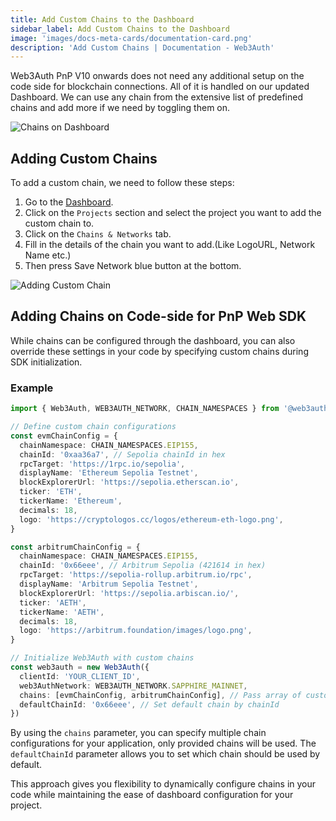 ```yaml
---
title: Add Custom Chains to the Dashboard
sidebar_label: Add Custom Chains to the Dashboard
image: 'images/docs-meta-cards/documentation-card.png'
description: 'Add Custom Chains | Documentation - Web3Auth'
---
```


Web3Auth PnP V10 onwards does not need any additional setup on the code side for blockchain connections. All of it is handled on our updated Dashboard. We can use any chain from the extensive list of predefined chains and add more if we need by toggling them on.

![Chains on Dashboard](https://i.ibb.co/4nCD2GTJ/chains.gif)

## Adding Custom Chains

To add a custom chain, we need to follow these steps:

1. Go to the [Dashboard](https://dashboard.web3auth.io).
2. Click on the `Projects` section and select the project you want to add the custom chain to.
3. Click on the `Chains & Networks` tab.
4. Fill in the details of the chain you want to add.(Like LogoURL, Network Name etc.)
5. Then press Save Network blue button at the bottom.

![Adding Custom Chain](/img/connect-blockchain/add-a-chain-dashboard-v2.png)

## Adding Chains on Code-side for PnP Web SDK

While chains can be configured through the dashboard, you can also override these settings in your code by specifying custom chains during SDK initialization.

### Example

```typescript title="App.tsx"
import { Web3Auth, WEB3AUTH_NETWORK, CHAIN_NAMESPACES } from '@web3auth/modal'

// Define custom chain configurations
const evmChainConfig = {
  chainNamespace: CHAIN_NAMESPACES.EIP155,
  chainId: '0xaa36a7', // Sepolia chainId in hex
  rpcTarget: 'https://1rpc.io/sepolia',
  displayName: 'Ethereum Sepolia Testnet',
  blockExplorerUrl: 'https://sepolia.etherscan.io',
  ticker: 'ETH',
  tickerName: 'Ethereum',
  decimals: 18,
  logo: 'https://cryptologos.cc/logos/ethereum-eth-logo.png',
}

const arbitrumChainConfig = {
  chainNamespace: CHAIN_NAMESPACES.EIP155,
  chainId: '0x66eee', // Arbitrum Sepolia (421614 in hex)
  rpcTarget: 'https://sepolia-rollup.arbitrum.io/rpc',
  displayName: 'Arbitrum Sepolia Testnet',
  blockExplorerUrl: 'https://sepolia.arbiscan.io/',
  ticker: 'AETH',
  tickerName: 'AETH',
  decimals: 18,
  logo: 'https://arbitrum.foundation/images/logo.png',
}

// Initialize Web3Auth with custom chains
const web3auth = new Web3Auth({
  clientId: 'YOUR_CLIENT_ID',
  web3AuthNetwork: WEB3AUTH_NETWORK.SAPPHIRE_MAINNET,
  chains: [evmChainConfig, arbitrumChainConfig], // Pass array of custom chains
  defaultChainId: '0x66eee', // Set default chain by chainId
})
```

By using the `chains` parameter, you can specify multiple chain configurations for your application, only provided chains will be used. The `defaultChainId` parameter allows you to set which chain should be used by default.

This approach gives you flexibility to dynamically configure chains in your code while maintaining the ease of dashboard configuration for your project.
